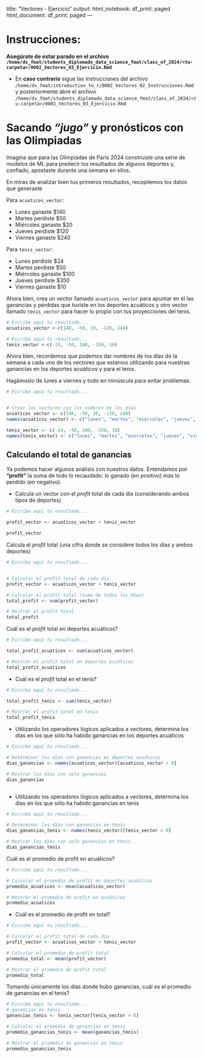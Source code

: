 title: "Vectores - Ejercicio"
output:
  html_notebook:
    df_print: paged
  html_document:
    df_print: paged
---

# Instrucciones:

**Asegúrate de estar parado en el archivo `/home/ds_fmat/students_diplomado_data_science_fmat/class_of_2024/<tu-carpeta>/0002_Vectores_03_Ejercicio.Rmd`**

- En **caso contrario** sigue las instrucciones del archivo `/home/ds_fmat/introduction_to_r/0002_Vectores_02_Instrucciones.Rmd` y posteriormente abre el archivo `/home/ds_fmat/students_diplomado_data_science_fmat/class_of_2024/<tu-carpeta>/0002_Vectores_03_Ejercicio.Rmd`

# Sacando *"jugo"* y pronósticos con las Olimpiadas

Imagina que para las Olimpiadas de Paris 2024 construiste una serie de modelos de ML para predecir los resultados de algunos deportes y, confiado, apostaste durante una semana en ellos.

En miras de analizar bien tus primeros resultados, recopilemos los datos que generaste

Para `acuaticos_vector`: 

- Lunes ganaste $140
- Martes perdiste $50
- Miércoles ganaste $20 
- Jueves perdiste $120
- Viernes ganaste $240

Para `tenis_vector`: 

- Lunes perdiste $24
- Martes perdiste $50
- Miércoles ganaste $100
- Jueves perdiste $350
- Viernes ganaste $10


Ahora bien, crea un vector llamado `acuaticos_vector` para apuntar en él las ganancias y pérdidas que tuviste en los deportes acuáticos y otro vector llamado `tenis_vector` para hacer lo propio con tus proyecciones del tenis.


```r
# Escribe aquí tu resultado...
acuaticos_vector <-c(140, -50, 20, -120, 240)

```


```r
# Escribe aquí tu resultado...
tenis_vector <-c(-24, -50, 100, -350, 10)

```

Ahora bien, recordemos que podemos dar nombres de los días de la semana a cada uno de los vectores que estamos utilizando para nuestras ganancias en los deportes acuáticos y para el tenis.


Hagámoslo de lunes a viernes y todo en minúscula para evitar problemas.

```r
# Escribe aquí tu resultado...


# Crear los vectores con los nombres de los días
acuaticos_vector <- c(140, -50, 20, -120, 240)
names(acuaticos_vector) <- c("lunes", "martes", "miércoles", "jueves", "viernes")

tenis_vector <- c(-24, -50, 100, -350, 10)
names(tenis_vector) <- c("lunes", "martes", "miércoles", "jueves", "viernes")

```

## Calculando el total de ganancias

Ya podemos hacer algunos análisis con nuestros datos. Entendamos por **"profit"** la suma de todo lo recaudado: lo ganado (en positivo) más lo perdido (en negativo).

- Calcula un vector con el *profit* total de cada día (considerando ambos tipos de deportes)

```r
# Escribe aquí tu resultado...

profit_vector <- acuaticos_vector + tenis_vector

profit_vector


```

Calcula el *profit* total (una cifra donde se considere todos los días y ambos deportes)

```r
# Escribe aquí tu resultado...


# Calcular el profit total de cada día
profit_vector <- acuaticos_vector + tenis_vector

# Calcular el profit total (suma de todos los días)
total_profit <- sum(profit_vector)

# Mostrar el profit total
total_profit

```

Cuál es el *profit* total en deportes acuáticos?

```r
# Escribe aquí tu resultado...

total_profit_acuaticos <- sum(acuaticos_vector)

# Mostrar el profit total en deportes acuáticos
total_profit_acuaticos


```


- Cuál es el *profit* total en el tenis?

```r
# Escribe aquí tu resultado...

total_profit_tenis <- sum(tenis_vector)

# Mostrar el profit total en tenis
total_profit_tenis


```


- Utilizando los operadores lógicos aplicados a vectores, determina los días en los que sólo ha habido ganancias en los deportes acuáticos

```r
# Escribe aquí tu resultado...

# Determinar los días con ganancias en deportes acuáticos
dias_ganancias <- names(acuaticos_vector)[acuaticos_vector > 0]

# Mostrar los días con solo ganancias
dias_ganancias



```


- Utilizando los operadores lógicos aplicados a vectores, determina los días en los que sólo ha habido ganancias en tenis

```r
# Escribe aquí tu resultado...

# Determinar los días con ganancias en tenis
dias_ganancias_tenis <- names(tenis_vector)[tenis_vector > 0]

# Mostrar los días con solo ganancias en tenis
dias_ganancias_tenis

```


 Cuál es el promedio de profit en acuáticos?

```r
# Escribe aquí tu resultado...

# Calcular el promedio de profit en deportes acuáticos
promedio_acuaticos <- mean(acuaticos_vector)

# Mostrar el promedio de profit en acuáticos
promedio_acuaticos


```


- Cuál es el promedio de profit en total?

```r
# Escribe aquí tu resultado...

# Calcular el profit total de cada día
profit_vector <- acuaticos_vector + tenis_vector

# Calcular el promedio de profit total
promedio_total <- mean(profit_vector)

# Mostrar el promedio de profit total
promedio_total


```


 Tomando únicamente los días donde hubo ganancias, cuál es el promedio de ganancias en el tenis?

```r
# Escribe aquí tu resultado...
# ganancias en tenis
ganancias_tenis <- tenis_vector[tenis_vector > 0]

# Calcular el promedio de ganancias en tenis
promedio_ganancias_tenis <- mean(ganancias_tenis)

# Mostrar el promedio de ganancias en tenis
promedio_ganancias_tenis



```
